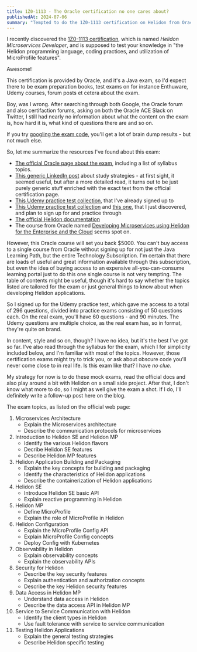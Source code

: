 ```yaml
---
title: 1Z0-1113 - The Oracle certification no one cares about?
publishedAt: 2024-07-06
summary: "Tempted to do the 1Z0-1113 certification on Helidon from Oracle? The toughest part might be to find information."
---
```


I recently discovered the <a href="https://education.oracle.com/helidon-microservices-developer/pexam_1Z0-1113">1Z0-1113 certification</a>, which is named _Helidon Microservices Developer_, and is supposed to test your knowledge in "the Helidon programming language, coding practices, and utilization of MicroProfile features".

Awesome!

This certification is provided by Oracle, and it's a Java exam, so I'd expect there to be exam preparation books, test exams on for instance Enthuware, Udemy courses, forum posts et cetera about the exam.

Boy, was I wrong. After searching through both Google, the Oracle forum and also certifaction forums, asking on both the Oracle ACE Slack on Twitter, I still had nearly no information about what the content on the exam is, how hard it is, what kind of questions there are and so on.  

If you try <a href="https://www.google.com/search?q=1z0-1113">googling the exam code</a>, you'll get a lot of brain dump results - but not much else.

So, let me summarize the resources I've found about this exam:
* <a href="https://education.oracle.com/helidon-microservices-developer/pexam_1Z0-1113">The official Oracle page about the exam</a>, including a list of syllabus topics.
* <a href="https://www.linkedin.com/pulse/preparing-1z0-1113-exam-key-topics-study-strategies-keturah-carol-kusff/">This generic LinkedIn post</a> about study strategies - at first sight, it seemed useful, but after a more detailed read, it turns out to be just purely generic stuff enriched with the exact text from the official certification page.
* <a href="https://www.udemy.com/course/1z0-1113-helidon-microservices-developer-practice-tests">This Udemy practice test collection</a>, that I've already signed up to
* <a href="https://www.udemy.com/course/1z0-1113-helidon-microservices-developer-practice-test/">This Udemy practice test collection</a> and <a href="https://www.udemy.com/course/1z0-1113-helidon-microservices-developer/">this one</a>, that I just discovered, and plan to sign up for and practice through
* <a href="https://helidon.io/docs/v4/se/guides/">The official Helidon documentation</a>
* The course from Oracle named <a href="https://mylearn.oracle.com/ou/course/developing-microservices-using-helidon-for-the-enterprise-and-the-cloud/114850">Developing Microservices using Helidon for the Enterprise and the Cloud</a> seems spot on. 

However, this Oracle course will set you back $5000. You can't buy access to a single course from Oracle without signing up for not just the Java Learning Path, but the entire Technology Subscription. I'm certain that there are loads of useful and great information available through this subscription, but even the idea of buying access to an expensive all-you-can-consume learning portal just to do this one single course is not very tempting. The table of contents might be useful, though it's hard to say whether the topics listed are tailored for the exam or just general things to know about when developing Helidon applications.

So I signed up for the Udemy practice test, which gave me access to a total of 296 questions, divided into practice exams consisting of 50 questions each. On the real exam, you'll have 60 questions - and 90 minutes. The Udemy questions are multiple choice, as the real exam has, so in format, they're quite on brand.

In content, style and so on, though? I have no idea, but it's the best I've got so far. I've also read through the syllabus for the exam, which I for simplicity included below, and I'm familiar with most of the topics. However, those certification exams might try to trick you, or ask about obscure code you'll never come close to in real life. Is this exam like that? I have _no clue_.

My strategy for now is to do these mock exams, read the official docs and also play around a bit with Helidon on a small side project. After that, I don't know what more to do, so I might as well give the exam a shot. If I do, I'll definitely write a follow-up post here on the blog.

The exam topics, as listed on the official web page:
1. Microservices Architecture 
    - Explain the Microservices architecture 
    - Describe the communication protocols for microservices
1. Introduction to Helidon SE and Helidon MP
   - Identify the various Helidon flavors 
   - Decribe Helidon SE features
   - Describe Helidon MP features
1. Helidon Application Building and Packaging
   - Explain the key concepts for building and packaging 
   - Identify the characteristics of Helidon applications 
   - Describe the containerization of Helidon applications
1. Helidon SE 
    - Introduce Helidon SE basic API 
    - Explain reactive programming in Helidon
1. Helidon MP
    - Define MicroProfile 
    - Explain the role of MicroProfile in Helidon 
1. Helidon Configuration
    - Explain the MicroProfile Config API
    - Explain MicroProfile Config concepts
    - Deploy Config with Kubernetes
1. Observability in Helidon 
     - Explain observability concepts 
     - Explain the observability APIs
1. Security for Helidon
    - Describe the key security features 
    - Explain authentication and authorization concepts 
    - Describe the key Helidon security features
1. Data Access in Helidon MP 
    - Understand data access in Helidon 
    - Describe the data access API in Helidon MP
1. Service to Service Communication with Helidon
    - Identify the client types in Helidon 
    - Use fault tolerance with service to service communication
1. Testing Helidon Applications
    - Explain the general testing strategies 
    - Describe Helidon specific testing